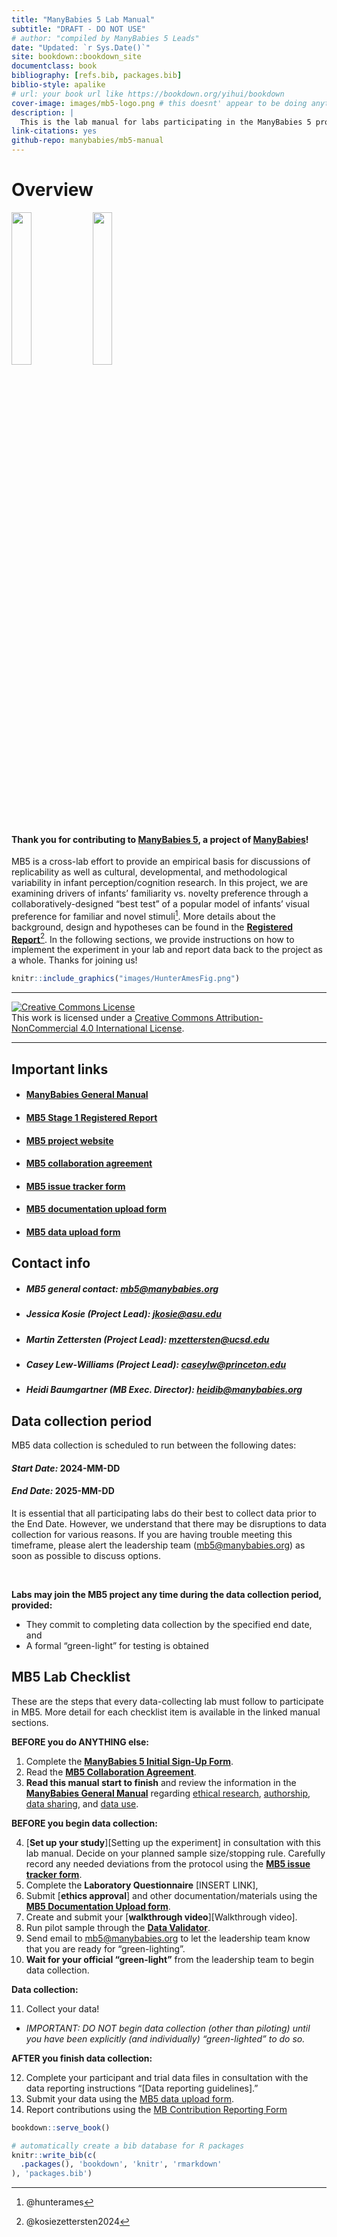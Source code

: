 ```yaml
--- 
title: "ManyBabies 5 Lab Manual"
subtitle: "DRAFT - DO NOT USE"
# author: "compiled by ManyBabies 5 Leads"
date: "Updated: `r Sys.Date()`"
site: bookdown::bookdown_site
documentclass: book
bibliography: [refs.bib, packages.bib]
biblio-style: apalike
# url: your book url like https://bookdown.org/yihui/bookdown
cover-image: images/mb5-logo.png # this doesnt' appear to be doing anything?
description: |
  This is the lab manual for labs participating in the ManyBabies 5 project.
link-citations: yes
github-repo: manybabies/mb5-manual
---
```


# Overview {-}

![](images/mb-logo.png){width=25%}   ![](images/mb5-logo.png){width=25%}


#### Thank you for contributing to [**ManyBabies 5**](https://manybabies.org/MB5/), a project of [**ManyBabies**](https://manybabies.org/)! {-}

MB5 is a cross-lab effort to provide an empirical basis for discussions of replicability as well as cultural, developmental, and methodological variability in infant perception/cognition research. In this project, we are examining drivers of infants’ familiarity vs. novelty preference through a collaboratively-designed “best test” of a popular model of infants’ visual preference for familiar and novel stimuli^[@hunterames]. More details about the background, design and hypotheses can be found in the [**Registered Report**](https://osf.io/preprints/psyarxiv/ck3vd)^[@kosiezettersten2024]. In the following sections, we provide instructions on how to implement the experiment in your lab and report data back to the project as a whole. Thanks for joining us!


```r
knitr::include_graphics("images/HunterAmesFig.png")
```

***

<a rel="license" href="http://creativecommons.org/licenses/by-nc/4.0/"><img alt="Creative Commons License" style="border-width:0" src="https://i.creativecommons.org/l/by-nc/4.0/88x31.png" /></a><br />This work is licensed under a <a rel="license" href="http://creativecommons.org/licenses/by-nc/4.0/">Creative Commons Attribution-NonCommercial 4.0 International License</a>.

***

## Important links {-}

* #### <a href="https://docs.google.com/document/d/1dZ3sF2UcxvpkfOfKSKFeObTMZRbpUYloMUiPYtZy0ng/edit?usp=sharing" target="_blank">ManyBabies General Manual</a> {-}
* #### <a href="https://doi.org/10.31234/osf.io/ck3vd" target="_blank">MB5 Stage 1 Registered Report</a> {-}
* #### <a href="https://manybabies.org/MB5/" target="_blank">MB5 project website</a> {-}
* #### <a href="https://docs.google.com/document/d/1vbTDmH6euda5pJN4uyds3zsnQ1DXrW9wpHogwC-5TSk/edit?usp=sharing" target="_blank">MB5 collaboration agreement</a> {-}
* #### <a href="https://docs.google.com/forms/d/e/1FAIpQLSfXoKjJo3XgGuXCLhWhzEDz0UrJ7tmio-70SoS24g4vqc4Utg/viewform?usp=sf_link" target="_blank">MB5 issue tracker form</a> {-}
* #### <a href="https://docs.google.com/forms/d/e/1FAIpQLScunCYwrJApObng6xVV_lN4CUrcLrsrAKmiBmia67vPc9jNTA/viewform?usp=sf_link" target="_blank">MB5 documentation upload form </a>  {-}
* #### <a href="https://docs.google.com/forms/d/e/1FAIpQLSeydFOC2LviKVBhHEpExH5SEJsqH0705pxH8gwHsPDN13Qk6Q/viewform?usp=sf_link" target="_blank">MB5 data upload form</a>  {-}



## Contact info {-}
* ##### MB5 general contact: [mb5@manybabies.org](mailto:mb5@manybabies.org) </b> {-}
* ##### Jessica Kosie (Project Lead): [jkosie@asu.edu](mailto:jkosie@asu.edu)
* ##### Martin Zettersten (Project Lead): [mzettersten@ucsd.edu](mailto:mzettersten@ucsd.edu)
* ##### Casey Lew-Williams (Project Lead): [caseylw@princeton.edu](mailto:caseylw@princeton.edu)
* ##### Heidi Baumgartner (MB Exec. Director): [heidib@manybabies.org](mailto:heidib@manybabies.org)



## Data collection period {-}
MB5 data collection is scheduled to run between the following dates:

#### *Start Date:* **2024-MM-DD** {-}

#### *End Date:* **2025-MM-DD** {-}

It is essential that all participating labs do their best to collect data prior to the End Date. However, we understand that there may be disruptions to data collection for various reasons. If you are having trouble meeting this timeframe, please alert the leadership team ([mb5@manybabies.org](mailto:mb5@manybabies.org)) as soon as possible to discuss options. 

<br>

**Labs may join the MB5 project any time during the data collection period, provided:**

* They commit to completing data collection by the specified end date, and 
* A formal “green-light” for testing is obtained 



## MB5 Lab Checklist {-}

These are the steps that every data-collecting lab must follow to participate in MB5. More detail for each checklist item is available in the linked manual sections.

**BEFORE you do ANYTHING else:**

1. Complete the <a href="https://docs.google.com/forms/d/e/1FAIpQLSdJnP3KO_dCmj-jNPHs0XP2j3q66g1RI6L31dwhCzhwhoJeoA/viewform" target="_blank"><b>ManyBabies 5 Initial Sign-Up Form</b></a>.
2. Read the <a href="https://docs.google.com/document/d/1vbTDmH6euda5pJN4uyds3zsnQ1DXrW9wpHogwC-5TSk/edit?usp=sharing" target="_blank"><b>MB5 Collaboration Agreement</b></a>.
3. <b>Read this manual start to finish</b> and review the information in the <a href="https://docs.google.com/document/d/1dZ3sF2UcxvpkfOfKSKFeObTMZRbpUYloMUiPYtZy0ng/edit?usp=sharing" target="_blank"><b>ManyBabies General Manual</b></a> regarding <a href="https://docs.google.com/document/d/1dZ3sF2UcxvpkfOfKSKFeObTMZRbpUYloMUiPYtZy0ng/edit#heading=h.22i70rxou3ha" target="_blank">ethical research</a>, <a href="https://docs.google.com/document/d/1dZ3sF2UcxvpkfOfKSKFeObTMZRbpUYloMUiPYtZy0ng/edit#heading=h.9ty2g48mpe0t" target="_blank">authorship</a>, <a href="https://docs.google.com/document/d/1dZ3sF2UcxvpkfOfKSKFeObTMZRbpUYloMUiPYtZy0ng/edit#heading=h.aunbjkpwxhf3" target="_blank">data sharing</a>, and <a href="https://docs.google.com/document/d/1dZ3sF2UcxvpkfOfKSKFeObTMZRbpUYloMUiPYtZy0ng/edit#heading=h.6h67zsyeiveg" target="_blank">data use</a>. 

**BEFORE you begin data collection:**

4. [**Set up your study**][Setting up the experiment] in consultation with this lab manual. Decide on your planned sample size/stopping rule. Carefully record any needed deviations from the protocol using the <a href="https://docs.google.com/forms/d/e/1FAIpQLSfXoKjJo3XgGuXCLhWhzEDz0UrJ7tmio-70SoS24g4vqc4Utg/viewform?usp=sf_link" target="_blank"><b>MB5 issue tracker form</b></a>.
5. Complete the <b>Laboratory Questionnaire</b> [INSERT LINK], 
6. Submit [**ethics approval**] and other documentation/materials using the <a href="https://docs.google.com/forms/d/e/1FAIpQLScunCYwrJApObng6xVV_lN4CUrcLrsrAKmiBmia67vPc9jNTA/viewform?usp=sf_link" target="_blank"><b>MB5 Documentation Upload form</b></a>. 
7. Create and submit your [**walkthrough video**][Walkthrough video].
8. Run pilot sample through the <a href="https://manybabies.org/validator/" target="_blank"><b>Data Validator</b></a>.
9. Send email to [mb5@manybabies.org](mb5@manybabies.org) to let the leadership team know that you are ready for “green-lighting”. 
10. **Wait for your official “green-light”** from the leadership team to begin data collection.

**Data collection:**

11. Collect your data! 
  + *IMPORTANT: DO NOT begin data collection (other than piloting) until you have been explicitly (and individually) “green-lighted” to do so.*
  
**AFTER you finish data collection:**

12. Complete your participant and trial data files in consultation with the data reporting instructions "[Data reporting guidelines]."
13. Submit your data using the [MB5 data upload form](https://docs.google.com/forms/d/e/1FAIpQLSeydFOC2LviKVBhHEpExH5SEJsqH0705pxH8gwHsPDN13Qk6Q/viewform?usp=sf_link).
14. Report contributions using the [MB Contribution Reporting Form](https://manybabies.org/credit/)


```r
bookdown::serve_book()
```


```r
# automatically create a bib database for R packages
knitr::write_bib(c(
  .packages(), 'bookdown', 'knitr', 'rmarkdown'
), 'packages.bib')
```
